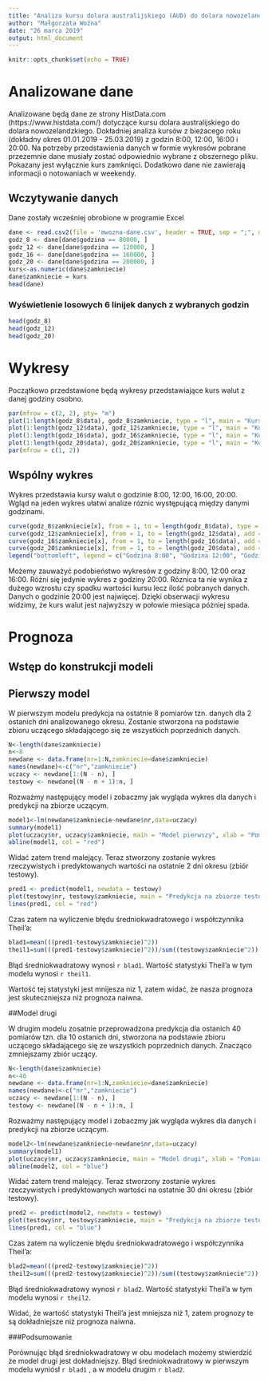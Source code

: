 ```yaml
---
title: "Analiza kursu dolara australijskiego (AUD) do dolara nowozelandzkiego (NZD)"
author: "Małgorzata Woźna"
date: "26 marca 2019"
output: html_document
---
```


```r
knitr::opts_chunk$set(echo = TRUE)
```

# Analizowane dane 

Analizowane będą dane ze strony HistData.com (https://www.histdata.com/) dotyczące kursu dolara australijskiego do dolara nowozelandzkiego. Dokładniej analiza kursów z bieżacego roku (dokładny okres 01.01.2019 - 25.03.2019) z godzin 8:00, 12:00, 16:00 i 20:00. Na potrzeby przedstawienia danych w formie wykresów pobrane przezemnie dane musiały zostać odpowiednio wybrane z obszernego pliku. Pokazany jest wyłącznie kurs zamknięci. Dodatkowo dane nie zawierają informacji o notowaniach w weekendy.

## Wczytywanie danych
Dane zostały wcześniej obrobione w programie Excel

```r
dane <- read.csv2(file = 'mwozna-dane.csv', header = TRUE, sep = ";", dec = ".")
godz_8 <- dane[dane$godzina == 80000, ]
godz_12 <- dane[dane$godzina == 120000, ]
godz_16 <- dane[dane$godzina == 160000, ]
godz_20 <- dane[dane$godzina == 200000, ]
kurs<-as.numeric(dane$zamkniecie)
dane$zamkniecie = kurs
head(dane)
```

### Wyświetlenie losowych 6 linijek danych z wybranych godzin
```r
head(godz_8)
head(godz_12)
head(godz_20)
```

# Wykresy

Początkowo przedstawione będą wykresy przedstawiające kurs walut z danej godziny osobno.

```r
par(mfrow = c(2, 2), pty= "m")
plot(1:length(godz_8$data), godz_8$zamkniecie, type = "l", main = "Kursy z 8:00", xlab = "Dzień", ylab = "Kurs", col="blue")
plot(1:length(godz_12$data), godz_12$zamkniecie, type = "l", main = "Kursy z 12:00", xlab = "Dzień", ylab = "Kurs", col="blue")
plot(1:length(godz_16$data), godz_16$zamkniecie, type = "l", main = "Kursy z 16:00", xlab = "Dzień", ylab = "Kurs", col="blue")
plot(1:length(godz_20$data), godz_20$zamkniecie, type = "l", main = "Kursy z 20:00", xlab = "Dzień", ylab = "Kurs", col="blue")
par(mfrow = c(1, 2))

```

## Wspólny wykres 
Wykres przedstawia kursy walut o godzinie 8:00, 12:00, 16:00, 20:00. Wgląd na jeden wykres ułatwi analize róznic występującą między danymi godzinami.

```r
curve(godz_8$zamkniecie[x], from = 1, to = length(godz_8$data), type = "l", xlab = "Dzień", ylab = "Kurs", col = "blue")
curve(godz_12$zamkniecie[x], from = 1, to = length(godz_12$data), add = TRUE, type = "l", xlab = "Dzień", ylab = "Kurs", col = "red")
curve(godz_16$zamkniecie[x], from = 1, to = length(godz_16$data), add = TRUE, type = "l", xlab = "Dzień", ylab = "Kurs", col = "brown")
curve(godz_20$zamkniecie[x], from = 1, to = length(godz_20$data), add = TRUE, type = "l", xlab = "Dzień", ylab = "Kurs", col = "yellow")
legend("bottomleft", legend = c("Godzina 8:00", "Godzina 12:00", "Godzina 16:00", "Godzina 20:00"), col = c("blue", "red", "brown", "yellow"), lwd = 1)
```

Możemy zauważyć podobieństwo wykresów z godziny 8:00, 12:00 oraz 16:00. Różni się jedynie wykres z godziny 20:00. Róznica ta nie wynika z dużego wzrostu czy spadku wartości kursu lecz ilość pobranych danych. Danych o godzinie 20:00 jest najwięcej. Dzięki obserwacji wykresu widzimy, że kurs walut jest najwyższy w połowie miesiąca póżniej spada.

# Prognoza


## Wstęp do konstrukcji modeli

## Pierwszy model

W pierwszym modelu predykcja na ostatnie 8 pomiarów tzn. danych dla 2 ostanich dni analizowanego okresu. Zostanie stworzona na podstawie zbioru uczącego składającego się ze wszystkich poprzednich danych.

```r
N<-length(dane$zamkniecie)
n<-8 
newdane <- data.frame(nr=1:N,zamkniecie=dane$zamkniecie)
names(newdane)<-c("nr","zamkniecie")
uczacy <- newdane[1:(N - n), ]
testowy <- newdane[(N - n + 1):n, ]
```

Rozważmy następujący model i zobaczmy jak wygląda wykres dla danych i predykcji na zbiorze uczącym. 

```r
model1<-lm(newdane$zamkniecie~newdane$nr,data=uczacy)
summary(model1)
plot(uczacy$nr, uczacy$zamkniecie, main = "Model pierwszy", xlab = "Pomiary", ylab = "Kurs zamknięcia")
abline(model1, col = "red")

```

Widać zatem trend malejący. Teraz stworzony zostanie wykres rzeczywistych i predyktowanych wartości na ostatnie 2 dni okresu (zbiór testowy).

```r
pred1 <- predict(model1, newdata = testowy)
plot(testowy$nr, testowy$zamkniecie, main = "Predykcja na zbiorze testowym", xlab = "Dzień okresu", ylab = "Zamknięcie")
lines(pred1, col = "red")

```

Czas zatem na wyliczenie błędu średniokwadratowego i współczynnika Theil'a: 

```r
blad1=mean(((pred1-testowy$zamkniecie)^2))
theil1=sum(((pred1-testowy$zamkniecie)^2))/sum((testowy$zamkniecie^2))
```

Błąd średniokwadratowy wynosi `r blad1`. Wartość statystyki Theil'a w tym modelu wynosi `r theil1`.

Wartość tej statystyki jest mnijesza niz 1, zatem widać, że nasza prognoza jest skuteczniejsza niż prognoza naiwna.

##Model drugi

W drugim modelu zosatnie przeprowadzona predykcja dla ostanich 40 pomiarów tzn. dla 10 ostanich dni, stworzona na podstawie zbioru uczącego składającego się ze wszystkich poprzednich danych. Znacząco zmniejszamy zbiór uczący.

```r
N<-length(dane$zamkniecie)
n<-40 
newdane <- data.frame(nr=1:N,zamkniecie=dane$zamkniecie)
names(newdane)<-c("nr","zamkniecie")
uczacy <- newdane[1:(N - n), ]
testowy <- newdane[(N - n + 1):n, ]
```
Rozważmy następujący model i zobaczmy jak wygląda wykres dla danych i predykcji na zbiorze uczącym. 

```r
model2<-lm(newdane$zamkniecie~newdane$nr,data=uczacy)
summary(model1)
plot(uczacy$nr, uczacy$zamkniecie, main = "Model drugi", xlab = "Pomiary", ylab = "Kurs zamknięcia")
abline(model2, col = "blue")

```

Widać zatem trend malejący. Teraz stworzony zostanie wykres rzeczywistych i predyktowanych wartości na ostatnie 30 dni okresu (zbiór testowy).

```r
pred2 <- predict(model2, newdata = testowy)
plot(testowy$nr, testowy$zamkniecie, main = "Predykcja na zbiorze testowym", xlab = "Dzień okresu", ylab = "Zamknięcie")
lines(pred1, col = "blue")

```

Czas zatem na wyliczenie błędu średniokwadratowego i współczynnika Theil'a: 

```r
blad2=mean(((pred2-testowy$zamkniecie)^2))
theil2=sum(((pred2-testowy$zamkniecie)^2))/sum((testowy$zamkniecie^2))
```

Błąd średniokwadratowy wynosi `r blad2`. Wartość statystyki Theil'a w tym modelu wynosi `r theil2`.

Widać, że wartość statystyki Theil'a jest mniejsza niż 1, zatem prognozy te są dokładniejsze niż prognoza naiwna.  

###Podsumowanie

Porównując błąd średniokwadratowy w obu modelach możemy stwierdzić że model drugi jest dokładniejszy. Błąd średniokwadratowy w pierwszym modelu wyniósł  `r blad1` , a w modelu drugim  `r blad2`.